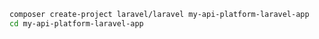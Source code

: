 ```bash
composer create-project laravel/laravel my-api-platform-laravel-app
cd my-api-platform-laravel-app
```
